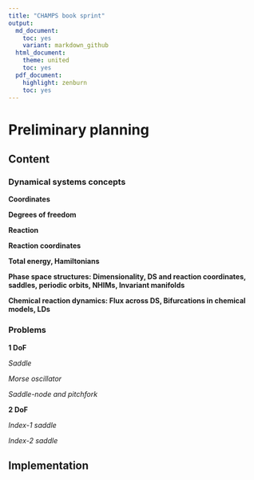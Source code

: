 ```yaml
---
title: "CHAMPS book sprint"
output:
  md_document:
    toc: yes
    variant: markdown_github
  html_document:
    theme: united
    toc: yes
  pdf_document:
    highlight: zenburn
    toc: yes
---
```

# Preliminary planning


## Content

### Dynamical systems concepts

__Coordinates__

__Degrees of freedom__

__Reaction__

__Reaction coordinates__

__Total energy, Hamiltonians__

__Phase space structures: Dimensionality, DS and reaction coordinates, saddles, periodic orbits, NHIMs, Invariant manifolds__

__Chemical reaction dynamics: Flux across DS, Bifurcations in chemical models, LDs__

### Problems

__1 DoF__

_Saddle_

_Morse oscillator_

_Saddle-node and pitchfork_

__2 DoF__

_Index-1 saddle_

_Index-2 saddle_






## Implementation


